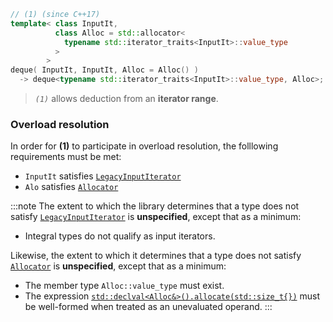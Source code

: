 ```cpp
// (1) (since C++17)
template< class InputIt,
          class Alloc = std::allocator<
            typename std::iterator_traits<InputIt>::value_type
          >
        >
deque( InputIt, InputIt, Alloc = Alloc() )
  -> deque<typename std::iterator_traits<InputIt>::value_type, Alloc>;
```
> *`(1)`* allows deduction from an **iterator range**.

### Overload resolution
In order for **(1)** to participate in overload resolution, 
the folllowing requirements must be met:
 - `InputIt` satisfies [`LegacyInputIterator`](/docs/std/named_req/LegacyInputIterator)
 - `Alo` satisfies [`Allocator`](/docs/std/named_req/Allocator)

:::note
The extent to which the library determines that a type does not satisfy [`LegacyInputIterator`](#) is **unspecified**,
except that as a minimum:
 - Integral types do not qualify as input iterators. 

Likewise, the extent to which it determines that a type does not satisfy [`Allocator`](#) is **unspecified**,
except that as a minimum:
 - The member type `Alloc::value_type` must exist.
 - The expression [`std::declval<Alloc&>().allocate(std::size_t{})`](#) must be well-formed when treated as an unevaluated operand.
:::
